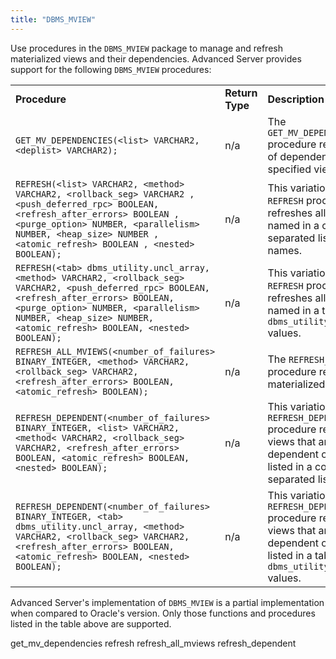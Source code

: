 ```yaml
---
title: "DBMS_MVIEW"
---
```




Use procedures in the `DBMS_MVIEW` package to manage and refresh materialized views and their dependencies. Advanced Server provides support for the following `DBMS_MVIEW` procedures:

|                                                                                                                                                                                                                                                                 |                 |                                                                                                                                                                |
| --------------------------------------------------------------------------------------------------------------------------------------------------------------------------------------------------------------------------------------------------------------- | --------------- | -------------------------------------------------------------------------------------------------------------------------------------------------------------- |
| **Procedure**                                                                                                                                                                                                                                                   | **Return Type** | **Description**                                                                                                                                                |
| `GET_MV_DEPENDENCIES(<list> VARCHAR2, <deplist> VARCHAR2);`                                                                                                                                                                                                     | n/a             | The `GET_MV_DEPENDENCIES` procedure returns a list of dependencies for a specified view.                                                                       |
| `REFRESH(<list> VARCHAR2, <method> VARCHAR2, <rollback_seg> VARCHAR2 , <push_deferred_rpc> BOOLEAN, <refresh_after_errors> BOOLEAN , <purge_option> NUMBER, <parallelism> NUMBER, <heap_size> NUMBER , <atomic_refresh> BOOLEAN , <nested> BOOLEAN);`           | n/a             | This variation of the `REFRESH` procedure refreshes all views named in a comma-separated list of view names.                                                   |
| `REFRESH(<tab> dbms_utility.uncl_array, <method> VARCHAR2, <rollback_seg> VARCHAR2, <push_deferred_rpc> BOOLEAN, <refresh_after_errors> BOOLEAN, <purge_option> NUMBER, <parallelism> NUMBER, <heap_size> NUMBER, <atomic_refresh> BOOLEAN, <nested> BOOLEAN);` | n/a             | This variation of the `REFRESH` procedure refreshes all views named in a table of `dbms_utility.uncl_array` values.                                            |
| `REFRESH_ALL_MVIEWS(<number_of_failures> BINARY_INTEGER, <method> VARCHAR2, <rollback_seg> VARCHAR2, <refresh_after_errors> BOOLEAN, <atomic_refresh> BOOLEAN);`                                                                                                | n/a             | The `REFRESH_ALL_MVIEWS` procedure refreshes all materialized views.                                                                                           |
| `REFRESH_DEPENDENT(<number_of_failures> BINARY_INTEGER, <list> VARCHAR2, <method< VARCHAR2, <rollback_seg> VARCHAR2, <refresh_after_errors> BOOLEAN, <atomic_refresh> BOOLEAN, <nested> BOOLEAN);`                                                              | n/a             | This variation of the `REFRESH_DEPENDENT` procedure refreshes all views that are dependent on the views listed in a comma-separated list.                      |
| `REFRESH_DEPENDENT(<number_of_failures> BINARY_INTEGER, <tab> dbms_utility.uncl_array, <method> VARCHAR2, <rollback_seg> VARCHAR2, <refresh_after_errors> BOOLEAN, <atomic_refresh> BOOLEAN, <nested> BOOLEAN);`                                                | n/a             | This variation of the `REFRESH_DEPENDENT` procedure refreshes all views that are dependent on the views listed in a table of `dbms_utility.uncl_array` values. |

Advanced Server's implementation of `DBMS_MVIEW` is a partial implementation when compared to Oracle's version. Only those functions and procedures listed in the table above are supported.

<div class="toctree" data-maxdepth="5">

get_mv_dependencies refresh refresh_all_mviews refresh_dependent

</div>
